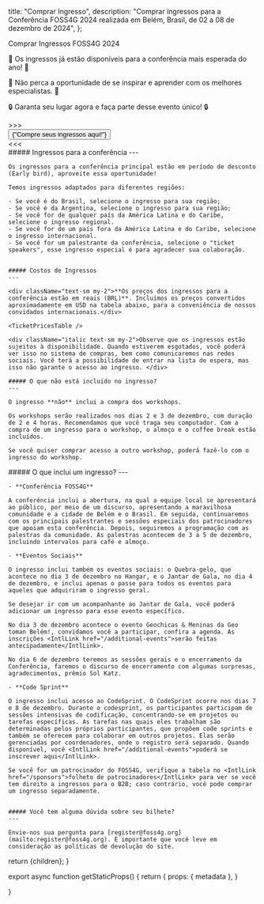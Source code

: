 
  title: "Comprar Ingresso",
  description:
    "Comprar ingressos para a Conferência FOSS4G 2024 realizada em Belém, Brasil, de 02 a 08 de dezembro de 2024",
};

<Heading color="orange" bubble>
  Comprar Ingressos FOSS4G 2024
</Heading>

<div className="md:text-2xl text-center">
  <p>
    🎉 Os ingressos já estão disponíveis para a conferência mais esperada do ano! 🎉
  </p>
  <p>
    🚀 Não perca a oportunidade de se inspirar e aprender com os melhores especialistas. 🚀
  </p>
  <p>🔒 Garanta seu lugar agora e faça parte desse evento único! 🔒</p>
</div>

<div className="text-center">
  <div className="inline-block text-f4g_orange font-bold tracking-[0.4rem] md:text-4xl">
    &gt;&gt;&gt;
  </div>
  <a
    href="https://payment.2024.foss4g.org/locale/set?locale=pt-pt&next=/OSGeo-Brasil/foss4g.2024/"
    target="_blank"
    className="non-standard"
  >
    <button className=" border-f4g_red text-white bg-f4g_orange border rounded-lg py-2 px-3 text-lg md:text-4xl font-ubuntu mx-1 md:mx-3 my-3">
      {"Compre seus ingressos aqui!"}
    </button>
  </a>
  <div className="inline-block text-f4g_orange font-bold tracking-[0.4rem] md:text-4xl">
    &lt;&lt;&lt;
  </div>
</div>

<div className="grid grid-cols-1 sm:grid-cols-2 sm:space-x-4 mt-4 space-y-4 sm:space-y-0">
  <div className="">
    ##### Ingressos para a conferência
    ---

    Os ingressos para a conferência principal estão em período de desconto (Early bird), aproveite essa oportunidade!

    Temos ingressos adaptados para diferentes regiões:

    - Se você é do Brasil, selecione o ingresso para sua região;
    - Se você é da Argentina, selecione o ingresso para sua região;
    - Se você for de qualquer país da América Latina e do Caribe, selecione o ingresso regional. 
    - Se você for de um país fora da América Latina e do Caribe, selecione o ingresso internacional. 
    - Se você for um palestrante da conferência, selecione o "ticket speakers", esse ingresso especial é para agradecer sua colaboração.


    ##### Costos de Ingressos
    ---

    <div className="text-sm my-2">**Os preços dos ingressos para a conferência estão em reais (BRL)**. Incluímos os preços convertidos aproximadamente em USD na tabela abaixo, para a conveniência de nossos convidados internacionais.</div>

    <TicketPricesTable />

    <div className="italic text-sm my-2">Observe que os ingressos estão sujeitos à disponibilidade. Quando estiverem esgotados, você poderá ver isso no sistema de compras, bem como comunicaremos nas redes sociais. Você terá a possibilidade de entrar na lista de espera, mas isso não garante o acesso ao ingresso. </div>

    ##### O que não está incluído no ingresso?
    ---

    O ingresso **não** inclui a compra dos workshops. 

    Os workshops serão realizados nos dias 2 e 3 de dezembro, com duração de 2 e 4 horas. Recomendamos que você traga seu computador. Com a compra de um ingresso para o workshop, o almoço e o coffee break estão incluídos.

    Se você quiser comprar acesso a outro workshop, poderá fazê-lo com o ingresso do workshop. 
 
  </div>
  <div>
    ##### O que inclui um ingresso?
    ---

    - **Conferência FOSS4G**

    A conferência inclui a abertura, na qual a equipe local se apresentará ao público, por meio de um discurso, apresentando a maravilhosa comunidade e a cidade de Belém e o Brasil. Em seguida, continuaremos com os principais palestrantes e sessões especiais dos patrocinadores que apoiam esta conferência. Depois, seguiremos a programação com as palestras da comunidade. As palestras acontecem de 3 a 5 de dezembro, incluindo intervalos para café e almoço. 

    - **Eventos Sociais**

    O ingresso inclui também os eventos sociais: o Quebra-gelo, que acontece no dia 3 de dezembro no Hangar, e o Jantar de Gala, no dia 4 de dezembro, e inclui apenas o passe para todos os eventos para aqueles que adquiriram o ingresso geral.

    Se desejar ir com um acompanhante ao Jantar de Gala, você poderá adicionar um ingresso para esse evento específico.

    No dia 3 de dezembro acontece o evento Geochicas & Meninas da Geo toman Belém!, convidamos você a participar, confira a agenda. As inscrições <IntlLink href="/additional-events">serão feitas antecipadamente</IntlLink>. 

    No dia 6 de dezembro teremos as sessões gerais e o encerramento da Conferência, faremos o discurso de encerramento com algumas surpresas, agradecimentos, prêmio Sol Katz.

    - **Code Sprint**

    O ingresso inclui acesso ao CodeSprint. O CodeSprint ocorre nos dias 7 e 8 de dezembro. Durante o codesprint, os participantes participam de sessões intensivas de codificação, concentrando-se em projetos ou tarefas específicas. As tarefas nas quais eles trabalham são determinadas pelos próprios participantes, que propõem code sprints e também se oferecem para colaborar em outros projetos. Elas serão gerenciadas por coordenadores, onde o registro será separado. Quando disponível, você <IntlLink href="/additional-events">poderá se inscrever aqui</IntlLink>. 

    Se você for um patrocinador do FOSS4G, verifique a tabela no <IntlLink href="/sponsors">folheto de patrocinadores</IntlLink> para ver se você tem direito a ingressos para o B2B; caso contrário, você pode comprar um ingresso separadamente.


    ##### Você tem alguma dúvida sobre seu bilhete?
    ---
    
    Envie-nos sua pergunta para [register@foss4g.org](mailto:register@foss4g.org). É importante que você leve em consideração as políticas de devolução do site.

  </div>
</div>

  return <MdxLayout metadata={metadata}>{children}</MdxLayout>;
}

export async function getStaticProps() {
  return {
    props: {
      metadata
    },
  }


}
